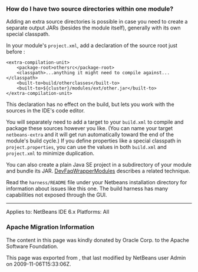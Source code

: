 <!--

    Licensed to the Apache Software Foundation (ASF) under one
    or more contributor license agreements.  See the NOTICE file
    distributed with this work for additional information
    regarding copyright ownership.  The ASF licenses this file
    to you under the Apache License, Version 2.0 (the
    "License"); you may not use this file except in compliance
    with the License.  You may obtain a copy of the License at

      http://www.apache.org/licenses/LICENSE-2.0

    Unless required by applicable law or agreed to in writing,
    software distributed under the License is distributed on an
    "AS IS" BASIS, WITHOUT WARRANTIES OR CONDITIONS OF ANY
    KIND, either express or implied.  See the License for the
    specific language governing permissions and limitations
    under the License.

-->

===How do I have two source directories within one module?===

Adding an extra source directories is possible in case you need to create a separate output JARs (besides the module itself), generally with its own special classpath.

In your module's <tt>project.xml</tt>, add a declaration of the source root just before <tt></data></tt>:

<pre>
<extra-compilation-unit>
    <package-root>othersrc</package-root>
    <classpath>...anything it might need to compile against...</classpath>
    <built-to>build/otherclasses</built-to>
    <built-to>${cluster}/modules/ext/other.jar</built-to>
</extra-compilation-unit>
</pre>

This declaration has no effect on the build, but lets you work with the sources in the IDE's code editor.

You will separately need to add a target to your <tt>build.xml</tt> to compile and package these sources however you like.
(You can name your target <tt>netbeans-extra</tt> and it will get run automatically toward the end of the module's build cycle.)
If you define properties like a special classpath in <tt>project.properties</tt>,
you can use the values in both <tt>build.xml</tt> and <tt>project.xml</tt> to minimize duplication.

You can also create a plain Java SE project in a subdirectory of your module
and bundle its JAR. [[DevFaqWrapperModules | DevFaqWrapperModules]] describes a related technique.

Read the <tt>harness/README</tt> file under your Netbeans installation directory
for information about issues like this one.
The build harness has many capabilities not exposed through the GUI.

------------------------------------------
Applies to: NetBeans IDE 6.x
Platforms: All

===Apache Migration Information===

The content in this page was kindly donated by Oracle Corp. to the
Apache Software Foundation.

This page was exported from , 
that last modified by NetBeans user Admin 
on 2009-11-06T15:33:06Z.

